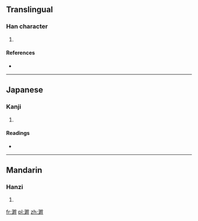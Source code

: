 ==Translingual==

===Han character===
{{Han char|rn=85|rad=水|as=10|sn=13|four=3915<sub>0</sub>|canj=水田火手 (EWFQ)}}

# {{defn|Han|sort=水10}}

====References====
* {{Han ref|kx=0641.200|dkj=17998|dj=1049.010|hdz=31698.100|uh=6EBF|ud=28351|bh=DE64|bd=56932}}

----

==Japanese==

===Kanji===
{{ja-kanji|grade=|rs=水10}}

# {{defn|lang=ja|sort=水10}}

====Readings====
* {{ja-readings|on=[[はん]] (han)|kun=[[みずぎわ]] (mizugiwa)}}

----

==Mandarin==

===Hanzi===
{{cmn-hanzi|pin=[[pàn]] ([[pan4]])|wg=p'an<sup>4</sup>}}

# {{defn|lang=cmn|sort=水10}}

[[fr:溿]]
[[pl:溿]]
[[zh:溿]]